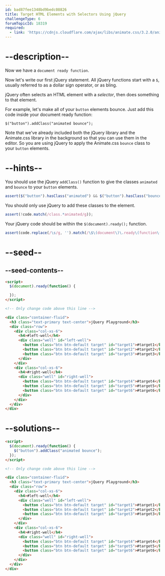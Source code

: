 ```yaml
---
id: bad87fee1348bd9bedc08826
title: Target HTML Elements with Selectors Using jQuery
challengeType: 6
forumTopicId: 18319
required:
  - link: 'https://cdnjs.cloudflare.com/ajax/libs/animate.css/3.2.0/animate.css'
---
```


# --description--

Now we have a `document ready function`.

Now let's write our first jQuery statement. All jQuery functions start with a `$`, usually referred to as a dollar sign operator, or as bling.

jQuery often selects an HTML element with a <dfn>selector</dfn>, then does something to that element.

For example, let's make all of your `button` elements bounce. Just add this code inside your document ready function:

`$("button").addClass("animated bounce");`

Note that we've already included both the jQuery library and the Animate.css library in the background so that you can use them in the editor. So you are using jQuery to apply the Animate.css `bounce` class to your `button` elements.

# --hints--

You should use the jQuery `addClass()` function to give the classes `animated` and `bounce` to your `button` elements.

```js
assert($("button").hasClass("animated") && $("button").hasClass("bounce"));
```

You should only use jQuery to add these classes to the element.

```js
assert(!code.match(/class.*animated/g));
```

Your jQuery code should be within the `$(document).ready();` function.

```js
assert(code.replace(/\s/g, '').match(/\$\(document\)\.ready\(function\(\)\{\$/g));
```

# --seed--

## --seed-contents--

```html
<script>
  $(document).ready(function() {

  });
</script>

<!-- Only change code above this line -->

<div class="container-fluid">
  <h3 class="text-primary text-center">jQuery Playground</h3>
  <div class="row">
    <div class="col-xs-6">
      <h4>#left-well</h4>
      <div class="well" id="left-well">
        <button class="btn btn-default target" id="target1">#target1</button>
        <button class="btn btn-default target" id="target2">#target2</button>
        <button class="btn btn-default target" id="target3">#target3</button>
      </div>
    </div>
    <div class="col-xs-6">
      <h4>#right-well</h4>
      <div class="well" id="right-well">
        <button class="btn btn-default target" id="target4">#target4</button>
        <button class="btn btn-default target" id="target5">#target5</button>
        <button class="btn btn-default target" id="target6">#target6</button>
      </div>
    </div>
  </div>
</div>
```

# --solutions--

```html
<script>
  $(document).ready(function() {
    $("button").addClass("animated bounce");
  });
</script>

<!-- Only change code above this line -->

<div class="container-fluid">
  <h3 class="text-primary text-center">jQuery Playground</h3>
  <div class="row">
    <div class="col-xs-6">
      <h4>#left-well</h4>
      <div class="well" id="left-well">
        <button class="btn btn-default target" id="target1">#target1</button>
        <button class="btn btn-default target" id="target2">#target2</button>
        <button class="btn btn-default target" id="target3">#target3</button>
      </div>
    </div>
    <div class="col-xs-6">
      <h4>#right-well</h4>
      <div class="well" id="right-well">
        <button class="btn btn-default target" id="target4">#target4</button>
        <button class="btn btn-default target" id="target5">#target5</button>
        <button class="btn btn-default target" id="target6">#target6</button>
      </div>
    </div>
  </div>
</div>
```
